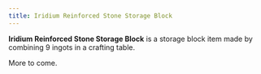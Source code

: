 ```yaml
---
title: Iridium Reinforced Stone Storage Block
---
```


<ItemImage file="iridium_reinforced_stone_storage_block" alt="Iridium Reinforced Stone Storage Block" size="200" />

**Iridium Reinforced Stone Storage Block** is a storage block item made by combining 9 ingots in a crafting table.

More to come.
